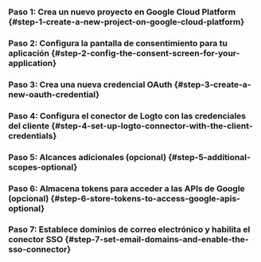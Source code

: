 
### Paso 1: Crea un nuevo proyecto en Google Cloud Platform \{#step-1-create-a-new-project-on-google-cloud-platform}

<Step1 />

### Paso 2: Configura la pantalla de consentimiento para tu aplicación \{#step-2-config-the-consent-screen-for-your-application}

<Step2 />

### Paso 3: Crea una nueva credencial OAuth \{#step-3-create-a-new-oauth-credential}

<Step3 />

### Paso 4: Configura el conector de Logto con las credenciales del cliente \{#step-4-set-up-logto-connector-with-the-client-credentials}

<Step4 />

### Paso 5: Alcances adicionales (opcional) \{#step-5-additional-scopes-optional}

<Step5 />

### Paso 6: Almacena tokens para acceder a las APIs de Google (opcional) \{#step-6-store-tokens-to-access-google-apis-optional}

<Step6 />

### Paso 7: Establece dominios de correo electrónico y habilita el conector SSO \{#step-7-set-email-domains-and-enable-the-sso-connector}

<Step7 />
